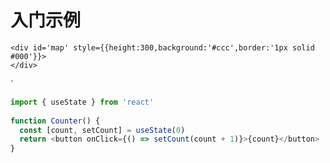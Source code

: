 # 入门示例

    <div id='map' style={{height:300,background:'#ccc',border:'1px solid #000'}}>
    </div>
`


<LiveProvider code={code}>
  <LiveEditor />
  <LiveError />
  <LivePreview />
</LiveProvider>


```js {1,4-5} copy
import { useState } from 'react'
 
function Counter() {
  const [count, setCount] = useState(0)
  return <button onClick={() => setCount(count + 1)}>{count}</button>
}
```

